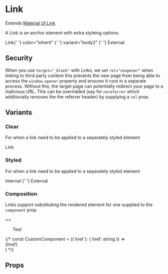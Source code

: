 
<Meta title="Components/Link" component={Link} />

# Link

Extends [Material UI Link](https://material-ui.com/components/links/)

A Link is an anchor element with extra styleing options.

<Canvas>
  <Story name="default">
    <Typography>
      <Link href="javascript:;">Link</Link>{' '}
      <Link href="javascript:;" color="inherit">
        color="inherit"
      </Link>{' '}
      <Link href="javascript:;">
        <Typography variant="body2">variant="body2"</Typography>
      </Link>{' '}
      <Link href="http://committed.io" target="_blank">
        External
      </Link>
    </Typography>
  </Story>
</Canvas>

## Security

When you use `target="_blank"` with Links, we set `rel="noopener"` when linking to third party content
this prevents the new page from being able to access the `window.opener` property and ensures it runs in a separate process.
Without this, the target page can potentially redirect your page to a malicious URL. This can be overridded
(say for `noreferrer` which additionally removes the the referrer header) by supplying a `rel` prop.

## Variants

### Clear

For when a link need to be applied to a separately styled element

<Canvas>
  <Story name="clear">
    <Typography>
      <Link variant="clear" href="javascript:;">
        Link
      </Link>
    </Typography>
  </Story>
</Canvas>

### Styled

For when a link need to be applied to a separately styled element

<Canvas>
  <Story name="styled">
    <Typography>
      <Link variant="styled" href="#link">
        Internal
      </Link>{' '}
      <Link variant="styled" href="http://committed.io">
        External
      </Link>
    </Typography>
  </Story>
</Canvas>

### Composition

Links support substituting the rendered element for one supplied to the `component` prop.

<Canvas>
  <Story name="component">
    <>
      <ul>
        <Link href="test.com" component="li">
          Test
        </Link>
      </ul>
      {/* const CustomComponent = ({ href }: { href: string }) => <div>{href}</div>
            <Link component={CustomComponent} href={href} />
          ) */}
      <CustomLink href="test.com" />
    </>
  </Story>
</Canvas>

## Props

<ArgsTable of={LinkDocs} />

